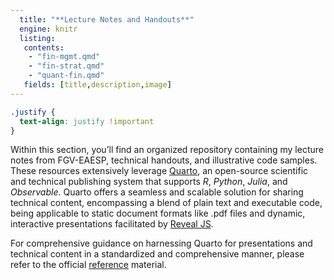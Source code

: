 ```yaml
---
  title: "**Lecture Notes and Handouts**"
  engine: knitr
  listing:
   contents:
    - "fin-mgmt.qmd"
    - "fin-strat.qmd"
    - "quant-fin.qmd"
   fields: [title,description,image]
---
```


```css
.justify {
  text-align: justify !important
}
```

::: {.justify}

Within this section, you'll find an organized repository containing my lecture notes from FGV-EAESP, technical handouts, and illustrative code samples. These resources extensively leverage [Quarto](www.quarto.org), an open-source scientific and technical publishing system that supports *R*, *Python*, *Julia*, and *Observable*. Quarto offers a seamless and scalable solution for sharing technical content, encompassing a blend of plain text and executable code, being applicable to static document formats like .pdf files and dynamic, interactive presentations facilitated by [Reveal JS](https://revealjs.com/).

For comprehensive guidance on harnessing Quarto for presentations and technical content in a standardized and comprehensive manner, please refer to the official [reference](https://quarto.org/docs/reference/) material.
 
:::